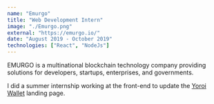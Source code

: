 ```yaml
---
name: "Emurgo"
title: "Web Development Intern"
image: "./Emurgo.png"
external: "https://emurgo.io/"
date: "August 2019 - October 2019"
technologies: ["React", "NodeJs"]
---
```


EMURGO is a multinational blockchain technology company providing
solutions for developers, startups, enterprises, and governments.

I did a summer internship working at the front-end to update the <a href="http://yoroi-wallet.com" target="_blank">Yoroi Wallet</a>
landing page.
